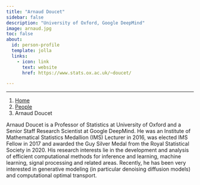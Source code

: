 ```yaml
---
title: "Arnaud Doucet"
sidebar: false
description: "University of Oxford, Google DeepMind"
image: arnaud.jpg
toc: false
about:
  id: person-profile
  template: jolla
  links:
    - icon: link
      text: website
      href: https://www.stats.ox.ac.uk/~doucet/

---
```

---

```{=html}
<nav aria-label="breadcrumb">
  <ol class="breadcrumb">
    <li class="breadcrumb-item"><a href="../../index.html">Home</a></li>
    <li class="breadcrumb-item"><a href="../../people.html">People</a></li>
    <li class="breadcrumb-item active">Arnaud Doucet</li>

  </ol>
</nav>
```

:::{#person-profile}
:::

Arnaud Doucet is a Professor of Statistics at University of Oxford and a Senior Staff Research Scientist at Google DeepMind. 
He was an Institute of Mathematical Statistics Medallion (IMS) Lecturer in 2016, was elected IMS Fellow in 2017 and awarded the Guy Silver Medal from the Royal Statistical Society in 2020.
His research interests lie in the development and analysis of efficient computational methods for inference and learning, machine learning, signal processing and related areas. 
Recently, he has been very interested in generative modeling (in particular denoising diffusion models) and computational optimal transport. 